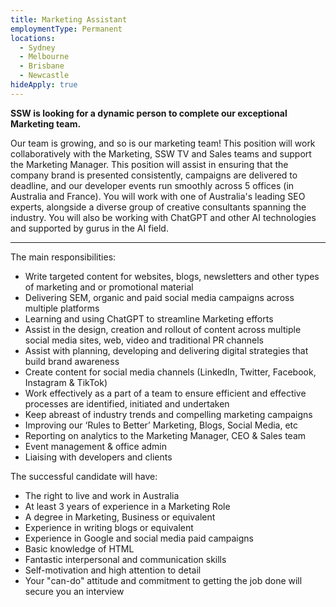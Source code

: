 ```yaml
---
title: Marketing Assistant
employmentType: Permanent
locations:
  - Sydney
  - Melbourne
  - Brisbane
  - Newcastle
hideApply: true
---
```


**SSW is looking for a dynamic person to complete our exceptional Marketing team.**

Our team is growing, and so is our marketing team! This position will work collaboratively with the Marketing, SSW TV and Sales teams and support the Marketing Manager. This position will assist in ensuring that the company brand is presented consistently, campaigns are delivered to deadline, and our developer events run smoothly across 5 offices (in Australia and France). You will work with one of Australia's leading SEO experts, alongside a diverse group of creative consultants spanning the industry. You will also be working with ChatGPT and other AI technologies and supported by gurus in the AI field. 

***

The main responsibilities:

* Write targeted content for websites, blogs, newsletters and other types of marketing and or promotional material
* Delivering SEM, organic and paid social media campaigns across multiple platforms
* Learning and using ChatGPT to streamline Marketing efforts 
* Assist in the design, creation and rollout of content across multiple social media sites, web, video and traditional PR channels
* Assist with planning, developing and delivering digital strategies that build brand awareness
* Create content for social media channels (LinkedIn, Twitter, Facebook, Instagram & TikTok)
* Work effectively as a part of a team to ensure efficient and effective processes are identified, initiated and undertaken
* Keep abreast of industry trends and compelling marketing campaigns
* Improving our ‘Rules to Better’ Marketing, Blogs, Social Media, etc
* Reporting on analytics to the Marketing Manager, CEO & Sales team
* Event management & office admin
* Liaising with developers and clients

The successful candidate will have:

* The right to live and work in Australia
* At least 3 years of experience in a Marketing Role
* A degree in Marketing, Business or equivalent
* Experience in writing blogs or equivalent
* Experience in Google and social media paid campaigns
* Basic knowledge of HTML
* Fantastic interpersonal and communication skills
* Self-motivation and high attention to detail
* Your "can-do" attitude and commitment to getting the job done will secure you an interview

